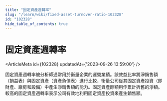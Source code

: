 ```yaml
---
title: "固定資產週轉率"
slug: "/learn/wiki/fixed-asset-turnover-ratio-102328"
id: "102328"
hide_table_of_contents: true
---
```



# 固定資產週轉率

<ArticleMeta id={102328} updatedAt={'2023-09-26 13:59:00'} />
<div className='border-solid border-b border-t-0 my-4 border-[var(--ifm-color-gray-300)]' />

固定資產週轉率被分析師通常用於衡量企業的運營業績。該效益比率將淨銷售額（損益表）與固定資產（資產負債表）進行比較，衡量公司從其固定資產投資（即財產、廠房和設備）中產生淨銷售額的能力。固定資產餘額用作累計折舊的淨額。較高的固定資產週轉率表示公司有效地利用固定資產投資來產生銷售額。

